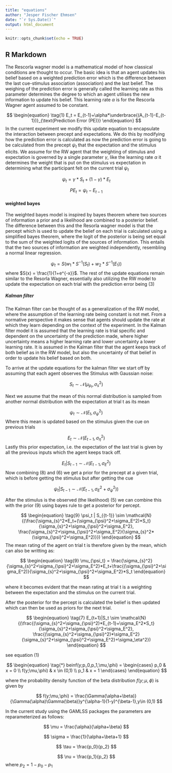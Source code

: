 ```yaml
---
title: "equations"
author: "Jesper Fischer Ehmsen"
date: "`r Sys.Date()`"
output: html_document
---
```


```r
knitr::opts_chunk$set(echo = TRUE)
```

## R Markdown

The Rescorla wagner model is a mathematical model of how classical conditions are thought to occur. The basic idea is that an agent updates his belief based on a weighted prediction error which is the difference between the last cue-stimulus association (association) and the last belief. The weighing of the prediction error is generally called the learning rate as this parameter determines the degree to which an agent utilises the new information to update his belief. This learning rate $\alpha$ is for the Rescorla Wagner agent assumed to be constant. 

$$
\begin{equation}
\tag{1}
E_t = E_{t-1}+\alpha*\underbrace{(A_{t-1}-E_{t-1})}_{\text{Prediction Error (PE)}}
\end{equation}
$$
In the current experiment we modify this update equation to encapsulate the interaction between precept and expectations. We do this by modifying how the prediction error is calculated as now the prediction error is going to be calculated from the precept  $\psi_t$ that the expectation and the stimulus elicits. We assume for the RW agent that the weighting of stimulus and expectation is governed by a single parameter $\gamma$, like the learning rate $\alpha$ it determines the weight that is put on the stimulus vs expectation in determining what the participant felt on the current trial $\psi_t$

$$
\begin{equation}
\tag{2}
\psi_t = \gamma*S_t+(1-\gamma)*E_t
\end{equation}
$$


$$
\begin{equation}
\tag{3}
PE_t = \psi_t-E_{t-1}
\end{equation}
$$

#### weighted bayes

The weighted bayes model is inspired by bayes theorem where two sources of information a prior and a likelihood  are combined to a posterior belief. The difference between this and the Resorla wagner model is that the percept which is used to update the belief on each trial is calculated using a simplified bayes theorem, where the logit of the posterior is being set equal to the sum of the weighted logits of the sources of information. This entails that the two sources of information are weighted independently, resembling a normal linear regression.

$$
\begin{equation}
\tag{4}
\psi_t = S(w_1*S^{-1}(S_t)+w_2*S^{-1}(E_1))
\end{equation}
$$
where $S(x) = \frac{1}{1+e^{-x}}$. The rest of the update equations remain similar to the Resorla Wagner, essentially also utilizing the RW model to update the expectation on each trial with the prediction error being (3)



##### Kalman filter

The Kalman filter can be thought of as a generalization of the RW model, where the assumption of the learning rate being constant is not met. From a normative perspective it makes sense that agents should update the rate at which they learn depending on the context of the experiment. In the Kalman filter model it is assumed that the learning rate is trial specific and dependent on the uncertainty of the prediction made, where higher uncertainty means a higher learning rate and lower uncertainty a lower learning rate. It is assumed in the Kalman filter that the agent keeps track of both belief as in the RW model, but also the uncertainty of that belief in order to update his belief based on both. 

To arrive at the update equations for the kalman filter we start off by assuming that each agent observes the Stimulus with Gaussian noise:

$$
\begin{equation}
\tag{5}
S_t \sim \mathcal{N}{(\mu_{p_t}, \sigma_s^2)}
\end{equation}
$$


Next we assume that the mean of this normal distribution is sampled from another normal distribution with the expectation at trial t as its mean

$$
\begin{equation}
\tag{6}
\psi_t \sim \mathcal{N}{(E_t, \sigma_{\psi}^2)}
\end{equation}
$$
Where this mean is updated based on the stimulus given the cue on previous trials 

$$
\begin{equation}
\tag{7}
E_t \sim \mathcal{N}{(E_{t-1}, \sigma_\eta^2)}
\end{equation}
$$
Lastly this prior expectation, i.e. the expectation of the last trial is given by all the previous inputs which the agent keeps track off.

$$
\begin{equation}
\tag{8}
E_t | S_{{t-1}} \sim \mathcal{N}{(E_{t-1}, \sigma_E^2)}
\end{equation}
$$
Now combining (8) and (6) we get a prior for the precept at a given trial, which is before getting the stimulus but after getting the cue


$$
\begin{equation}
\tag{9}
\psi_t | S_{{t-1}} \sim \mathcal{N}{(E_{t-1}, \sigma_E^2+ \sigma_{\psi}^2))}
\end{equation}
$$

After the stimulus is the observed (the likelihood) (5) we can combine this with the prior (9) using bayes rule to get a posterior for percept.


$$
\begin{equation}
\tag{9}
\psi_t | S_{{t-1}} \sim \mathcal{N}{(\frac{\sigma_{s}^2*E_t+(\sigma_{\psi}^2+\sigma_E^2)*S_t}{\sigma_{s}^2+\sigma_{\psi}^2+\sigma_E^2}, \frac{\sigma_{s}^2+\sigma_{\psi}^2+\sigma_E^2}{\sigma_{s}^2*(\sigma_{\psi}^2+\sigma_E^2)}})
\end{equation}
$$
The mean rating of the agent on trial t is therefore given by the mean, which can also be writting as:

$$
\begin{equation}
\tag{9}
\mu_{\psi_t} = \frac{\sigma_{s}^2}{\sigma_{s}^2+\sigma_{\psi}^2+\sigma_E^2}*E_t+\frac{(\sigma_{\psi}^2+\sigma_E^2)}{\sigma_{s}^2+\sigma_{\psi}^2+\sigma_E^2}*S_t
\end{equation}
$$

where it becomes evident that the mean rating at trial t is a weighting between the expectation and the stimulus on the current trial.

After the posterior for the percept is calculated the belief is then updated which can then be used as priors for the next trial.


$$
\begin{equation}
\tag{7}
E_{t+1}|S_t \sim \mathcal{N}{(\frac{(\sigma_{s}^2+\sigma_{\psi}^2)*E_{t-1}+\sigma_E^2*S_t}{\sigma_{s}^2+\sigma_{\psi}^2+\sigma_E^2}, \frac{(\sigma_{s}^2+\sigma_{\psi}^2)*\sigma_E^2}{\sigma_{s}^2+\sigma_{\psi}^2+\sigma_E^2}+\sigma_\eta^2})
\end{equation}
$$












see equation (1)





$$
\begin{equation}
\tag{*}
beinf(y;p_0,p_1,\mu,\phi) = \begin{cases}
      p_0 & x = 0 \\
      f(y;\mu,\phi) & x \in (0,1) \\
      p_1 & x = 1 
   \end{cases}
\end{equation}
$$

where the probability density function of the beta distribution $f(y;\mu,\phi)$ is given by

$$
f(y;\mu,\phi) = \frac{\Gamma(\alpha+\beta)}{\Gamma(\alpha)\Gamma(\beta)}y^{\alpha-1}(1-y)^{\beta-1},y\in (0,1)
$$

In the current study using the GAMLSS packages the parameters are reparameterized as follows:

$$ 
\mu = \frac{\alpha}{\alpha+\beta}
$$ 

$$
\sigma = \frac{1}{\alpha+\beta+1}
$$ 

$$
\tau = \frac{p_0}{p_2}
$$ 

$$
\nu = \frac{p_1}{p_2}
$$
where $p_2 = 1-p_0-p_1$

